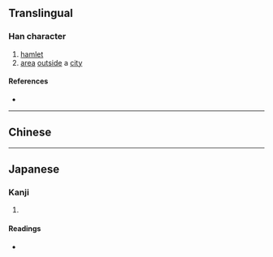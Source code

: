 {{character info/new}}
==Translingual==

===Han character===
{{Han char|rn=102|rad=田|as=09|sn=14|four=62014|canj=WHJG|ids=⿰田重}}

# [[hamlet]]
# [[area]] [[outside]] a [[city]]

====References====
* {{Han ref|kx=0765.120|dkj=21907|dj=1176.090|hdz=42550.040|uh=757D|ud=30077|bh=E2D8|bd=58072}}

----

==Chinese==
{{zh-see|疃|a}}

----

==Japanese==

===Kanji===
{{ja-kanji|grade=|rs=田09}}

# {{defn|lang=ja|sort=田09}}

====Readings====
* {{ja-readings|on=[[とん]] (ton), [[たん]] (tan), [[とう]] (tō), [[つ]] (tsu)|kun=[[そろわない]] (sorowanai)|nanori=}}